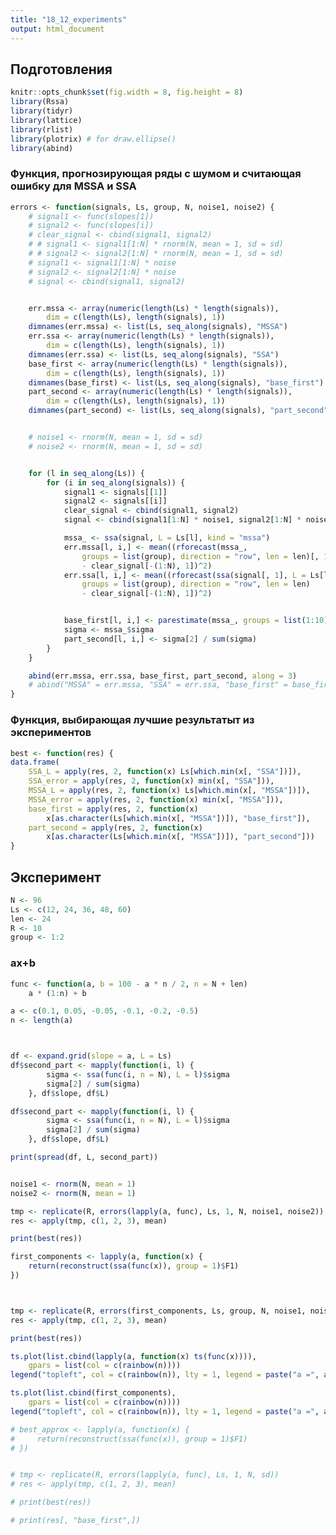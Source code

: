 ```yaml
---
title: "18_12_experiments"
output: html_document
---
```


## Подготовления

```r
knitr::opts_chunk$set(fig.width = 8, fig.height = 8)
library(Rssa)
library(tidyr)
library(lattice)
library(rlist)
library(plotrix) # for draw.ellipse()
library(abind)
```

### Функция, прогнозирующая ряды c шумом и считающая ошибку для MSSA и SSA

```r
errors <- function(signals, Ls, group, N, noise1, noise2) {
    # signal1 <- func(slopes[1])
    # signal2 <- func(slopes[i])
    # clear_signal <- cbind(signal1, signal2)
    # # signal1 <- signal1[1:N] * rnorm(N, mean = 1, sd = sd)
    # # signal2 <- signal2[1:N] * rnorm(N, mean = 1, sd = sd)
    # signal1 <- signal1[1:N] * noise
    # signal2 <- signal2[1:N] * noise
    # signal <- cbind(signal1, signal2)


    err.mssa <- array(numeric(length(Ls) * length(signals)),
        dim = c(length(Ls), length(signals), 1))
    dimnames(err.mssa) <- list(Ls, seq_along(signals), "MSSA")
    err.ssa <- array(numeric(length(Ls) * length(signals)),
        dim = c(length(Ls), length(signals), 1))
    dimnames(err.ssa) <- list(Ls, seq_along(signals), "SSA")
    base_first <- array(numeric(length(Ls) * length(signals)),
        dim = c(length(Ls), length(signals), 1))
    dimnames(base_first) <- list(Ls, seq_along(signals), "base_first")
    part_second <- array(numeric(length(Ls) * length(signals)),
        dim = c(length(Ls), length(signals), 1))
    dimnames(part_second) <- list(Ls, seq_along(signals), "part_second")


    # noise1 <- rnorm(N, mean = 1, sd = sd)
    # noise2 <- rnorm(N, mean = 1, sd = sd)


    for (l in seq_along(Ls)) {
        for (i in seq_along(signals)) {
            signal1 <- signals[[1]]
            signal2 <- signals[[i]]
            clear_signal <- cbind(signal1, signal2)
            signal <- cbind(signal1[1:N] * noise1, signal2[1:N] * noise2)

            mssa_ <- ssa(signal, L = Ls[l], kind = "mssa")
            err.mssa[l, i,] <- mean((rforecast(mssa_,
                groups = list(group), direction = "row", len = len)[, 1]
                - clear_signal[-(1:N), 1])^2)
            err.ssa[l, i,] <- mean((rforecast(ssa(signal[, 1], L = Ls[l]),
                groups = list(group), direction = "row", len = len)
                - clear_signal[-(1:N), 1])^2)


            base_first[l, i,] <- parestimate(mssa_, groups = list(1:10))$rates[1]
            sigma <- mssa_$sigma
            part_second[l, i,] <- sigma[2] / sum(sigma)
        }
    }

    abind(err.mssa, err.ssa, base_first, part_second, along = 3)
    # abind("MSSA" = err.mssa, "SSA" = err.ssa, "base_first" = base_first, "part_second" = part_second, along = 3)
}

```

### Функция, выбирающая лучшие результатыт из экспериментов

```r
best <- function(res) {
data.frame(
    SSA_L = apply(res, 2, function(x) Ls[which.min(x[, "SSA"])]),
    SSA_error = apply(res, 2, function(x) min(x[, "SSA"])),
    MSSA_L = apply(res, 2, function(x) Ls[which.min(x[, "MSSA"])]),
    MSSA_error = apply(res, 2, function(x) min(x[, "MSSA"])),
    base_first = apply(res, 2, function(x)
        x[as.character(Ls[which.min(x[, "MSSA"])]), "base_first"]),
    part_second = apply(res, 2, function(x)
        x[as.character(Ls[which.min(x[, "MSSA"])]), "part_second"]))
}
```

## Эксперимент

```r
N <- 96
Ls <- c(12, 24, 36, 48, 60)
len <- 24
R <- 10
group <- 1:2
```

### ax+b

```r

func <- function(a, b = 100 - a * n / 2, n = N + len)
    a * (1:n) + b

a <- c(0.1, 0.05, -0.05, -0.1, -0.2, -0.5)
n <- length(a)



df <- expand.grid(slope = a, L = Ls)
df$second_part <- mapply(function(i, l) {
        sigma <- ssa(func(i, n = N), L = l)$sigma
        sigma[2] / sum(sigma)
    }, df$slope, df$L)

df$second_part <- mapply(function(i, l) {
        sigma <- ssa(func(i, n = N), L = l)$sigma
        sigma[2] / sum(sigma)
    }, df$slope, df$L)

print(spread(df, L, second_part))


noise1 <- rnorm(N, mean = 1)
noise2 <- rnorm(N, mean = 1)

tmp <- replicate(R, errors(lapply(a, func), Ls, 1, N, noise1, noise2))
res <- apply(tmp, c(1, 2, 3), mean)

print(best(res))


```


```r

first_components <- lapply(a, function(x) {
    return(reconstruct(ssa(func(x)), group = 1)$F1)
})



tmp <- replicate(R, errors(first_components, Ls, group, N, noise1, noise2))
res <- apply(tmp, c(1, 2, 3), mean)

print(best(res))

ts.plot(list.cbind(lapply(a, function(x) ts(func(x)))),
    gpars = list(col = c(rainbow(n))))
legend("topleft", col = c(rainbow(n)), lty = 1, legend = paste("a =", a))

ts.plot(list.cbind(first_components),
    gpars = list(col = c(rainbow(n))))
legend("topleft", col = c(rainbow(n)), lty = 1, legend = paste("a =", a))

# best_approx <- lapply(a, function(x) {
#     return(reconstruct(ssa(func(x)), group = 1)$F1)
# })


# tmp <- replicate(R, errors(lapply(a, func), Ls, 1, N, sd))
# res <- apply(tmp, c(1, 2, 3), mean)

# print(best(res))

# print(res[, "base_first",])
```